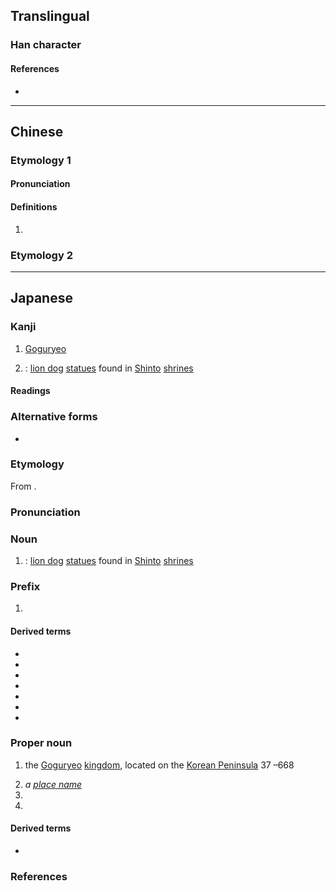 {{character info}}
==Translingual==

===Han character===
{{Han char|rn=94|rad=犬|as=05|sn=8|four=|canj=KHHA|ids=⿰犭白}}

====References====
* {{Han ref|kx=0709.160|dkj=20349|dj=1122.040|hdz=21340.130|uh=72DB|ud=29403}}

----

==Chinese==

===Etymology 1===
{{zh-forms}}

====Pronunciation====
{{zh-pron
|m=pò
|cat=
}}

====Definitions====
{{zh-hanzi}}

# {{rfdef|zh}}

===Etymology 2===
{{zh-see|貊|v}}

----

==Japanese==

===Kanji===
{{ja-kanji|grade=|rs=犬05}}

# [[Goguryeo]]
# {{short for|ja|狛犬|tr=komainu|nodot=1}}: [[lion dog]] [[statue]]s found in [[Shinto]] [[shrine]]s

====Readings====
{{ja-readings
|goon=はく
|kanon=はく
|kun=こま-
}}

===Alternative forms===
{{ja-kanjitab|こま|yomi=k}}
* {{s|something originally imported from Korea, Goguryeo}} {{ja-l|高麗}}

===Etymology===
From {{m|ja|高麗|tr=Koma||[[Goguryeo]]}}.

===Pronunciation===
{{ja-pron|y=k|こま|acc=1|acc_ref=DJR}}

===Noun===
{{ja-noun|こま}}

# {{short for|ja|狛犬|tr=komainu|nodot=1|sort=こま}}: [[lion dog]] [[statue]]s found in [[Shinto]] [[shrine]]s

===Prefix===
{{ja-pos|prefix|こま}}

# {{n-g|indicates something that was originally imported via the Korean Peninsula}}

====Derived terms====
{{der-top}}
* {{ja-r|狛犬|こまいぬ}}
* {{ja-r|狛%江|^こま%え}}
* {{ja-r|狛楽|こまがく}}
* {{ja-r|狛%剣|こま%-つるぎ}}
* {{ja-r|狛%錦|こま%-にしき}}
* {{ja-r|狛笛|こまぶえ}}
* {{ja-r|狛鉾|こまぼこ}}
{{der-bottom}}

===Proper noun===
{{ja-pos|proper|こま}}

# {{lb|ja|sort=こま|historical}} the [[Goguryeo]] [[kingdom]], located on the [[Korean Peninsula]] 37 {{BCE}}–668 {{CE}}
# ''a [[place name]]''
# {{given name|ja|female|sort=こま}}
# {{surname|ja|sort=こま}}

====Derived terms====
* {{ja-r|独楽|こま}}

===References===
<references/>